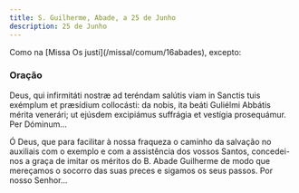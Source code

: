 ```yaml
---
title: S. Guilherme, Abade, a 25 de Junho
description: 25 de Junho
---
```


<aside>Como na [Missa Os justi](/missal/comum/16abades), excepto:</aside>

### Oração

<div class="side-by-side not-content">

Deus, qui infirmitáti nostræ ad teréndam salútis viam in Sanctis tuis exémplum et præsídium collocásti: da nobis, ita beáti Guliélmi Abbátis mérita venerári; ut ejúsdem excipiámus suffrágia et vestígia prosequámur. Per Dóminum...

Ó Deus, que para facilitar à nossa fraqueza o caminho da salvação no auxiliais com o exemplo e com a assistência dos vossos Santos, concedei-nos a graça de imitar os méritos do B. Abade Guilherme de modo que mereçamos o socorro das suas preces e sigamos os seus passos. Por nosso Senhor...

</div>
